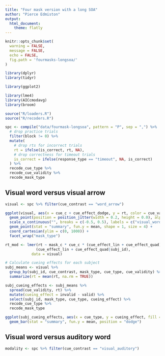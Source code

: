 ```yaml
---
title: "Four mask version with a long SOA"
author: "Pierce Edmiston"
output:
  html_document:
    theme: flatly
---
```


```r
knitr::opts_chunk$set(
  warning = FALSE,
  message = FALSE,
  echo = FALSE,
  fig.path = 'fourmasks-longsoa/'
)
```

```r
library(dplyr)
library(tidyr)

library(ggplot2)

library(lme4)
library(AICcmodavg)
library(broom)

source("R/loaders.R")
source("R/recoders.R")

spc <- compile("data/fourmask-longsoa", pattern = "P", sep = ",") %>%
  # drop practice trials
  filter(block != 0) %>%  
  mutate(
    # drop rts for incorrect trials
    rt = ifelse(is_correct, rt, NA),
    # drop correctness for timeout trials
    is_correct = ifelse(response_type == "timeout", NA, is_correct)
  ) %>%
  recode_cue_type %>%
  recode_cue_validity %>%
  recode_mask_type
```

## Visual word versus visual arrow

```r
visual <- spc %>% filter(cue_contrast == "word_arrow")

ggplot(visual, aes(x = cue_c + cue_effect_dodge, y = rt, color = cue_validity)) +
  geom_point(position = position_jitter(width = 0.2, height = 0.0), alpha = 0.4, size = 1) +
  scale_x_continuous("", breaks = c(-0.5, 0.5), labels = c("visual_word", "visual_arrow")) +
  geom_point(stat = "summary", fun.y = mean, shape = 1, size = 4) +
  coord_cartesian(ylim = c(0, 1000)) +
  facet_wrap("mask_type")

rt_mod <- lmer(rt ~ mask_c * cue_c * (cue_effect_lin + cue_effect_quad) + 
              (cue_effect_lin + cue_effect_quad|subj_id),
            data = visual)

# Calculate cueing effects for each subject
subj_means <- visual %>%
  group_by(subj_id, cue_contrast, mask_type, cue_type, cue_validity) %>%
  summarize(rt = mean(rt, na.rm = TRUE))

subj_cueing_effects <- subj_means %>%
  spread(cue_validity, rt) %>%
  mutate(cueing_effect = invalid - valid) %>%
  select(subj_id, mask_type, cue_type, cueing_effect) %>%
  recode_cue_type %>%
  recode_mask_type

ggplot(subj_cueing_effects, aes(x = cue_type, y = cueing_effect, fill = mask_type)) +
  geom_bar(stat = "summary", fun.y = mean, position = "dodge")
```

## Visual word versus auditory word

```r
modality <- spc %>% filter(cue_contrast == "visual_auditory")
```
